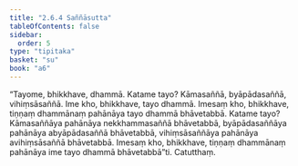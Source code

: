 ```yaml
---
title: "2.6.4 Saññāsutta"
tableOfContents: false
sidebar:
  order: 5
type: "tipitaka"
basket: "su"
book: "a6"
---
```



<DynamicBreadcrumb />

<Division number="110" book="a6" bookNo="16" page="389">

<Paragraph number="748" book="a6">
“Tayome, bhikkhave, dhammā. Katame tayo? Kāmasaññā, byāpādasaññā, vihiṃsāsaññā. Ime kho, bhikkhave, tayo dhammā. Imesaṃ kho, bhikkhave, tiṇṇaṃ dhammānaṃ pahānāya tayo dhammā bhāvetabbā. Katame tayo? Kāmasaññāya pahānāya nekkhammasaññā bhāvetabbā, byāpādasaññāya pahānāya abyāpādasaññā bhāvetabbā, vihiṃsāsaññāya pahānāya avihiṃsāsaññā bhāvetabbā. Imesaṃ kho, bhikkhave, tiṇṇaṃ dhammānaṃ pahānāya ime tayo dhammā bhāvetabbā”ti.

</Paragraph>
</Division>

<Paragraph number="749" type="center" book="a6">
Catutthaṃ.
</Paragraph>